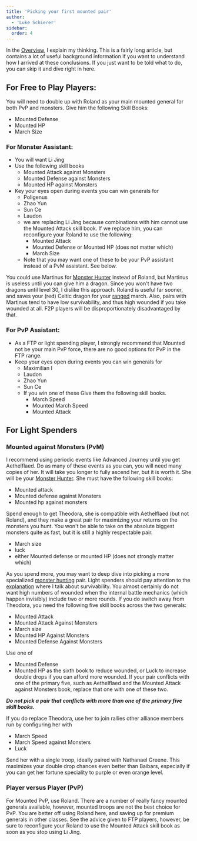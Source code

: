 ```yaml
---
title: 'Picking your first mounted pair'
author:
  - 'Luke Schierer'
sidebar:
  order: 4
---
```


In the [Overview], I explain my thinking. This is a fairly long article, but
contains a lot of useful background information if you want to understand how I
arrived at these conclusions. If you just want to be told what to do, you can
skip it and dive right in here.

[Overview]: ../overview/

## For Free to Play Players:

You will need to double up with Roland as your main mounted general for both
PvP and monsters. Give him the following Skill Books:

- Mounted Defense
- Mounted HP
- March Size

### For Monster Assistant:

- You will want Li Jing
- Use the following skill books
  - Mounted Attack against Monsters
  - Mounted Defense against Monsters
  - Mounted HP against Monsters
- Key your eyes open during events you can win generals for
  - Poligenus
  - Zhao Yun
  - Sun Ce
  - Laudon
  - we are replacing Li Jing because combinations with him cannot use the
    Mounted Attack skill book. If we replace him, you can reconfigure
    your Roland to use the following:
    - Mounted Attack
    - Mounted Defense or Mounted HP (does not matter which)
    - March Size
  - Note that you may want one of these to be your PvP assistant instead of a
    PvM assistant. See below.

You could use Martinus for [Monster Hunter] instead of Roland, but Martinus is useless until you can give him a dragon. Since you won't have two dragons until level 30, I dislike this approach. Roland is useful far sooner, and saves your (red) Celtic dragon for your [ranged] march. Also, pairs with Martinus tend to have low survivability, and thus high wounded if you take wounded at all. F2P players will be disproportionately disadvantaged by that.

[Monster Hunter]: ../pair_picking/monster_hunters/
[ranged]: ../ranged/

### For PvP Assistant:

- As a FTP or light spending player, I strongly recommend that Mounted not
  be your main PvP force, there are no good options for PvP in the FTP
  range.
- Keep your eyes open during events you can win generals for
  - Maximilian I
  - Laudon
  - Zhao Yun
  - Sun Ce
  - If you win one of these Give them the following
    skill books.
    - March Speed
    - Mounted March Speed
    - Mounted Attack

## For Light Spenders

### Mounted against Monsters (PvM)

I recommend using periodic events like Advanced Journey until you get
Aethelflaed. Do as many of these events as you can, you will need many copies
of her. It will take you longer to fully ascend her, but it is worth it. She
will be your [Monster Hunter]. She must have the following skill books:

- Mounted attack
- Mounted defense against Monsters
- Mounted hp against monsters

Spend enough to get Theodora, she is compatible with Aethelflaed (but not
Roland), and they make a great pair for maximizing your returns on the monsters
you hunt. You won't be able to take on the absolute biggest monsters quite as
fast, but it is still a highly respectable pair.

- March size
- luck
- either Mounted defense or mounted HP (does not strongly matter which)

As you spend more, you may want to deep dive into picking a more specialized [monster hunting] pair. Light spenders should pay attention to the [explanation] where I talk about survivability. You almost certainly do not want high numbers of wounded when the internal battle mechanics (which happen invisibly) include two or more rounds. If you do switch away from Theodora, you need the following five skill books across the two generals:

- Mounted Attack
- Mounted Attack Against Monsters
- March size
- Mounted HP Against Monsters
- Mounted Defense Against Monsters

Use one of

- Mounted Defense
- Mounted HP
  as the sixth book to reduce wounded, or Luck to increase double drops if you can afford more wounded. If your pair conflicts with one of the primary five, such as Aethelflaed and the Mounted Attack against Monsters book, replace that one with one of these two.

_**Do not pick a pair that conflicts with more than one of the primary five skill books.**_

If you do replace Theodora, use her to join rallies other alliance members run by configuring her with

- March Speed
- March Speed against Monsters
- Luck

Send her with a single troop, ideally paired with Nathanael Greene. This maximizes your double drop chances even better than Baibars, especially if you can get her fortune speciality to purple or even orange level.

[Monster Hunting]: ../pair_picking/monster_hunters/
[explanation]: ../pair_picking/monster_hunters/#explanation

### Player versus Player (PvP)

For Mounted PvP, use Roland. There are a number of really fancy mounted generals available, however, mounted troops are not the best choice for PvP. You are better off using Roland here, and saving up for premium generals in other classes. See the advice given to FTP players, however, be sure to reconfigure your Roland to use the Mounted Attack skill book as soon as you stop using Li Jing.
